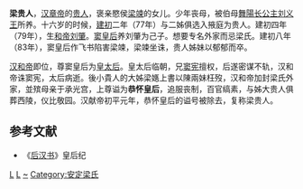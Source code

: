 '''梁贵人'''{{BD|61年||83年||catIdx=L}}，[[汉章帝|汉章帝]]的[[贵人|贵人]]，褒亲愍侯[[梁竦|梁竦]]的女儿。少年丧母，被伯母[[刘义王|舞陽长公主刘义王]]所养。十六岁的时候，[[建初_(东汉)|建初]]二年（77年）与二姊俱选入掖庭为贵人。建初四年（79年），生[[汉和帝|和帝刘肇]]。[[章德窦皇后|窦皇后]]养刘肇为己子。想要专名外家而忌梁氏。建初八年（83年），窦皇后作飞书陷害梁竦，梁竦坐诛，贵人姊妹以郁郁而卒。

[[汉和帝|汉和帝]]即位，尊窦皇后为[[皇太后|皇太后]]。皇太后临朝，兄[[窦宪|窦宪]]擅权，后遂密谋不轨，汉和帝诛窦宪，太后病逝。後小貴人的大姊梁嫕上書以陳兩妹枉歿，汉和帝加封梁氏外家，並殡母亲于承光宫，上尊谥为'''恭怀皇后'''，追服丧制，百官缟素，与姊大贵人俱葬西陵，仪比敬园。汉献帝初平元年，恭怀皇后的谥号被除去，复称梁贵人。

{{汉朝皇后}}

==参考文献==
*《[[后汉书|后汉书]]》皇后纪

[[Category:東漢妃嬪|L]]
[[Category:汉朝追封皇后|L]]
[[Category:梁姓|~]]
[[Category:安定梁氏|Category:安定梁氏]]